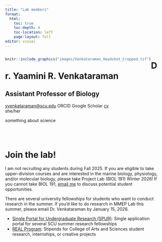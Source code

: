 ```yaml
---
title: "Lab members"
format: 
  html:
    toc: true
    toc-depth: 4
    toc-location: left
    page-layout: full
editor: visual
---
```


::: {style="float:left"}
```r
knitr::include_graphics("images/Venkataraman_Headshot_Cropped.tif")
```
:::

# Dr. Yaamini R. Venkataraman

## **Assistant Professor of Biology**

[yvenkataraman\@scu.edu](mailto:yvenkataraman@scu.edu)
ORCID
Google Scholar
[cv](products/Venkataraman_CV.pdf)\
she/her

something about science


<br><br>

# Join the lab!

I am not recruiting any students during Fall 2025. If you are eligible to take upper-division courses and are interested in the marine biology, physiology, and/or molecular biology, please take Project Lab (BIOL 191) Winter 2026! If you cannot take BIOL 191, [email me]() to discuss potential student opportunities.

There are several university fellowships for students who want to conduct research in the summer. If you'd like to do research in MMEP Lab this summer, please email Dr. Venkataraman by January 15, 2026.

- [Single Portal for Undergraduate Research (SPUR)](https://www.scu.edu/provost/research/student-funding-opportunities/scuspur/): Single application portal for several SCU summer research fellowships
- [REAL Program](https://www.scu.edu/real/): Stipends for College of Arts and Sciences student research, internships, or creative projects


